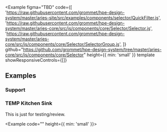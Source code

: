 
<Example
  figma="TBD"
  code={[
    'https://raw.githubusercontent.com/grommet/hpe-design-system/master/aries-site/src/examples/components/selector/QuickFilter.js',
    'https://raw.githubusercontent.com/grommet/hpe-design-system/master/aries-core/src/js/components/core/Selector/Selector.js',
    'https://raw.githubusercontent.com/grommet/hpe-design-system/master/aries-core/src/js/components/core/Selector/SelectorGroup.js',
  ]}
  github="https://github.com/grommet/hpe-design-system/tree/master/aries-core/src/js/components/core/Selector"
  height={{ min: 'small' }}
  template
  showResponsiveControls={[]}
>
  <QuickFilter />
</Example>

## Examples

### Support

### TEMP Kitchen Sink

This is just for testing/review.

<Example code="" height={{ min: 'small' }}>
  <SimpleSelector />
</Example>
